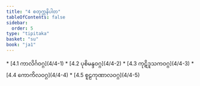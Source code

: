 ```yaml
---
title: "4 စတုက္ကနိပါတ"
tableOfContents: false
sidebar:
  order: 5
type: "tipitaka"
basket: "su"
book: "ja1"
---
```



<DynamicBreadcrumb />



<TableOfContents book="ja1" section="4">
* [4.1 ကာလိင်္ဂဝဂ္ဂ](4/4-1)
* [4.2 ပုစိမန္ဒဝဂ္ဂ](4/4-2)
* [4.3 ကုဋိဒူသကဝဂ္ဂ](4/4-3)
* [4.4 ကောကိလဝဂ္ဂ](4/4-4)
* [4.5 စူဠကုဏာလဝဂ္ဂ](4/4-5)
</TableOfContents>
